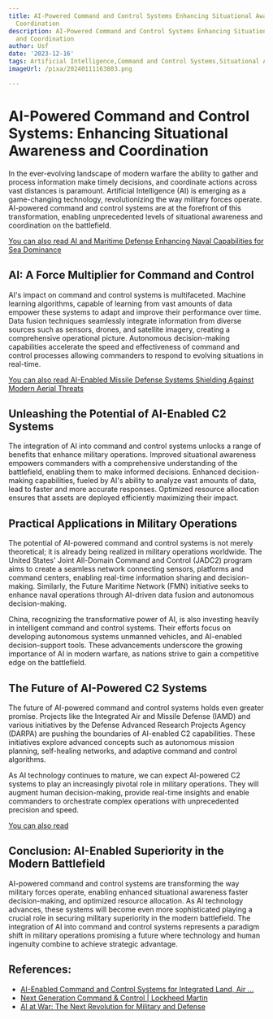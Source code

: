 ```yaml
---
title: AI-Powered Command and Control Systems Enhancing Situational Awareness and
  Coordination
description: AI-Powered Command and Control Systems Enhancing Situational Awareness
  and Coordination
author: Usf
date: '2023-12-16'
tags: Artificial Intelligence,Command and Control Systems,Situational Awareness,Coordination
imageUrl: /pixa/20240111163803.png

---
```

# AI-Powered Command and Control Systems: Enhancing Situational Awareness and Coordination

In  the ever-evolving landscape of modern warfare the ability to gather and process  information make timely decisions, and coordinate actions across vast distances is paramount. Artificial Intelligence  (AI) is  emerging as a game-changing technology, revolutionizing the way military forces  operate.  AI-powered command and control systems are at the forefront of this transformation, enabling unprecedented levels of situational awareness  and coordination on the battlefield.

[You can also read AI and  Maritime Defense Enhancing Naval  Capabilities for Sea  Dominance](AI%20and%20Maritime%20Defense%20Enhancing%20Naval%20Capabilities%20for%20Sea%20Dominance)


## AI: A Force Multiplier for  Command and Control

AI's  impact on command and control systems is multifaceted. Machine learning algorithms, capable of learning from vast amounts of data empower these systems to adapt and improve their performance over  time. Data fusion techniques seamlessly integrate information from diverse sources such as sensors, drones, and satellite imagery,  creating a comprehensive operational picture. Autonomous decision-making capabilities accelerate the speed and effectiveness of command and control processes allowing commanders to  respond to evolving situations in real-time.

[You can also read AI-Enabled  Missile Defense Systems Shielding Against Modern Aerial Threats](AI-Enabled%20Missile%20Defense%20Systems%20Shielding%20Against%20Modern%20Aerial%20Threats)


##  Unleashing the Potential of AI-Enabled C2 Systems

The  integration of AI into command and control systems unlocks a range of benefits that enhance military operations. Improved situational awareness  empowers commanders with  a comprehensive understanding  of the battlefield, enabling them to make  informed decisions. Enhanced decision-making  capabilities, fueled  by AI's ability to analyze vast amounts of data,  lead to faster  and more accurate responses. Optimized resource allocation ensures  that assets are deployed efficiently maximizing their  impact.

## Practical Applications  in Military Operations

The potential of AI-powered command  and control systems is not merely theoretical; it  is already being realized in military operations worldwide. The United States' Joint All-Domain Command and Control (JADC2) program aims to create a seamless  network connecting sensors, platforms  and command centers, enabling real-time information sharing and decision-making. Similarly, the Future Maritime Network (FMN) initiative seeks to enhance naval operations through  AI-driven data fusion and autonomous  decision-making.

China,  recognizing the transformative power of AI, is  also investing heavily in  intelligent command and control  systems.  Their efforts focus on developing autonomous systems unmanned vehicles, and AI-enabled decision-support tools. These advancements underscore the growing importance of AI in modern warfare, as nations strive to gain a competitive edge  on the battlefield.

## The Future of AI-Powered C2 Systems

The future of AI-powered  command and control systems holds even greater promise. Projects like the Integrated Air and Missile Defense (IAMD) and various initiatives by the Defense Advanced Research Projects  Agency (DARPA) are pushing the boundaries of AI-enabled C2 capabilities.  These initiatives explore advanced concepts such as autonomous mission planning, self-healing networks, and adaptive command and control algorithms.

As AI technology continues to mature,  we can expect AI-powered C2 systems to play  an increasingly pivotal role in military operations. They  will augment human decision-making, provide real-time insights and enable commanders to  orchestrate complex operations with unprecedented precision and speed.

[You can also read ]()


## Conclusion: AI-Enabled Superiority in  the Modern Battlefield

AI-powered command and control systems are transforming the  way military forces  operate, enabling enhanced  situational awareness faster decision-making, and optimized resource  allocation. As AI technology advances, these systems will become even more sophisticated playing  a crucial  role in securing military  superiority in the modern battlefield. The integration of AI into command and control systems represents a paradigm shift in military operations promising a future where technology and human ingenuity combine to achieve strategic advantage.

## References:
- [AI-Enabled Command and Control Systems for Integrated Land, Air ...](https://medium.com/@siam_VIT-B/ai-enabled-command-and-control-systems-for-integrated-land-air-and-sea-operations-ea27ed86c30d)
- [Next Generation Command & Control | Lockheed Martin](https://www.lockheedmartin.com/en-us/products/command-and-control.html)
- [AI at War: The Next Revolution for Military and Defense](https://www.captechu.edu/blog/ai-war-next-revolution-military-and-defense)

